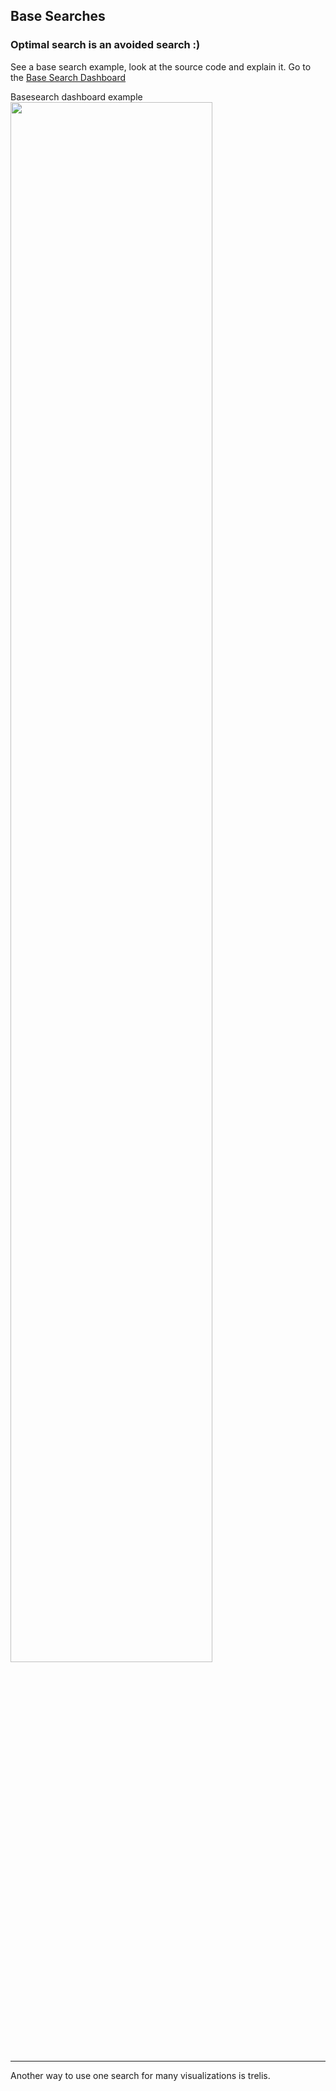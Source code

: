 
## Base Searches

### Optimal search is an avoided search :) 

See a base search example, look at the source code and explain it. 
Go to the [Base Search Dashboard](basesearch) 

 <Link to="basesearch" openInNewContext>Basesearch dashboard example</Link>

<img src="/static/app/splunk4champions2/images/base_search_dashboard.png" width="80%" />

----

Another way to use one search for many visualizations is trelis. 